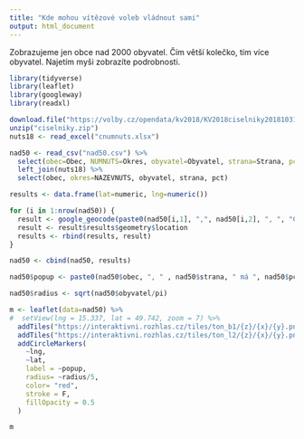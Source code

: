 ```yaml
---
title: "Kde mohou vítězové voleb vládnout sami"
output: html_document
---
```


Zobrazujeme jen obce nad 2000 obyvatel. Čím větší kolečko, tím více obyvatel. Najetím myši zobrazíte podrobnosti. 


```r
library(tidyverse)
library(leaflet)
library(googleway)
library(readxl)

download.file("https://volby.cz/opendata/kv2018/KV2018ciselniky20181031.zip", "ciselniky.zip")
unzip("ciselniky.zip")
nuts18 <- read_excel("cnumnuts.xlsx")

nad50 <- read_csv("nad50.csv") %>%
  select(obec=Obec, NUMNUTS=Okres, obyvatel=Obyvatel, strana=Strana, pct=Procent) %>%
  left_join(nuts18) %>%
  select(obec, okres=NAZEVNUTS, obyvatel, strana, pct)

results <- data.frame(lat=numeric, lng=numeric())

for (i in 1:nrow(nad50)) {
  result <- google_geocode(paste0(nad50[i,1], ",", nad50[i,2], ", ", "Czechia"), key = "AIzaSyCaa6-1gRMSIS_9Pn8EWSkUsJy3SZDcSa0")
  result <- result$results$geometry$location
  results <- rbind(results, result)
}

nad50 <- cbind(nad50, results)

nad50$popup <- paste0(nad50$obec, ", " , nad50$strana, " má ", nad50$pct, " % hlasů")

nad50$radius <- sqrt(nad50$obyvatel/pi)

m <- leaflet(data=nad50) %>%
#  setView(lng = 15.337, lat = 49.742, zoom = 7) %>%
  addTiles("https://interaktivni.rozhlas.cz/tiles/ton_b1/{z}/{x}/{y}.png") %>%
  addTiles("https://interaktivni.rozhlas.cz/tiles/ton_l2/{z}/{x}/{y}.png") %>%
  addCircleMarkers(
    ~lng,
    ~lat,
    label = ~popup,
    radius= ~radius/5,
    color= "red",
    stroke = F,
    fillOpacity = 0.5
  )

m
```

